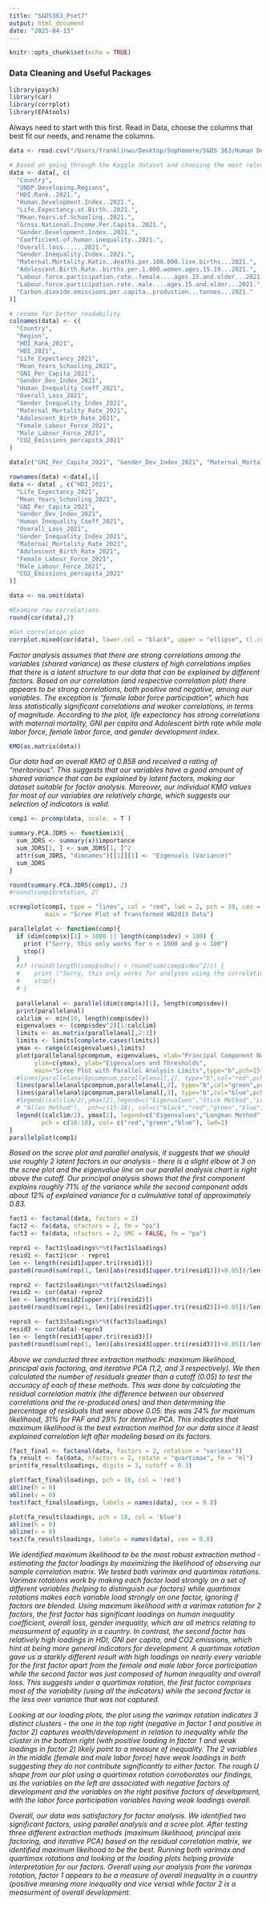 ```yaml
---
title: "S&DS363_Pset7"
output: html_document
date: "2025-04-13"
---
```


```r
knitr::opts_chunk$set(echo = TRUE)
```

### Data Cleaning and Useful Packages

```r
library(psych)
library(car)
library(corrplot)
library(EFAtools)
```

Always need to start with this first. Read in Data, choose the columns that best fit our needs, and rename the columns.

```r
data <- read.csv("/Users/franklinwu/Desktop/Sophomore/S&DS 363/Human Development Index - Full.csv")

# Based on going through the Kaggle dataset and choosing the most relevant features
data <- data[, c(
  "Country",
  "UNDP.Developing.Regions",
  "HDI.Rank..2021.",
  "Human.Development.Index..2021.",
  "Life.Expectancy.at.Birth..2021.",
  "Mean.Years.of.Schooling..2021.",
  "Gross.National.Income.Per.Capita..2021.",
  "Gender.Development.Index..2021.",
  "Coefficient.of.human.inequality..2021.",
  "Overall.loss......2021.",
  "Gender.Inequality.Index..2021.",
  "Maternal.Mortality.Ratio..deaths.per.100.000.live.births...2021.",
  "Adolescent.Birth.Rate..births.per.1.000.women.ages.15.19...2021.",
  "Labour.force.participation.rate..female....ages.15.and.older...2021.",
  "Labour.force.participation.rate..male....ages.15.and.older...2021.",
  "Carbon.dioxide.emissions.per.capita..production...tonnes...2021."
)]

# rename for better readability
colnames(data) <- c(
  "Country",
  "Region",
  "HDI_Rank_2021",
  "HDI_2021",
  "Life_Expectancy_2021",
  "Mean_Years_Schooling_2021",
  "GNI_Per_Capita_2021",
  "Gender_Dev_Index_2021",
  "Human_Inequality_Coeff_2021",
  "Overall_Loss_2021",
  "Gender_Inequality_Index_2021",
  "Maternal_Mortality_Rate_2021",
  "Adolescent_Birth_Rate_2021",
  "Female_Labour_Force_2021",
  "Male_Labour_Force_2021",
  "CO2_Emissions_percapita_2021"
)

data[c("GNI_Per_Capita_2021", "Gender_Dev_Index_2021", "Maternal_Mortality_Rate_2021", "Adolescent_Birth_Rate_2021", "CO2_Emissions_percapita_2021")] <- lapply(data[c("GNI_Per_Capita_2021", "Gender_Dev_Index_2021", "Maternal_Mortality_Rate_2021", "Adolescent_Birth_Rate_2021", "CO2_Emissions_percapita_2021" )], log)

rownames(data) <-data[,1]
data <- data[ , c("HDI_2021",
  "Life_Expectancy_2021",
  "Mean_Years_Schooling_2021",
  "GNI_Per_Capita_2021",
  "Gender_Dev_Index_2021",
  "Human_Inequality_Coeff_2021",
  "Overall_Loss_2021",
  "Gender_Inequality_Index_2021",
  "Maternal_Mortality_Rate_2021",
  "Adolescent_Birth_Rate_2021",
  "Female_Labour_Force_2021",
  "Male_Labour_Force_2021",
  "CO2_Emissions_percapita_2021"
)]

data <- na.omit(data)
```


```r
#Examine raw correlations
round(cor(data),2)

#Get correlation plot
corrplot.mixed(cor(data), lower.col = "black", upper = "ellipse", tl.col = "black", number.cex = .5, tl.pos = "lt", tl.cex = .7, p.mat = cor.mtest(data, conf.level = .95)$p, sig.level = .05)


```
*Factor analysis assumes that there are strong correlations among the variables (shared variance) as these clusters of high correlations implies that there is a latent structure to our data that can be explained by different factors. Based on our correlation (and respective correlation plot) there appears to be strong correlations, both positive and negative, among our variables. The exception is "female labor force participation", which has less statistically significant correlations and weaker correlations, in terms of magnitude. According to the plot, life expectancy has strong correlations with maternal mortality, GNI per capita and Adolescent birth rate while male labor force, female labor force, and gender development index.*

```r
KMO(as.matrix(data))
```
*Our data had an overall KMO of 0.858 and received a rating of "meritorious". This suggests that our variables have a good amount of shared variance that can be explained by latent factors, making our dataset suitable for factor analysis. Moreover, our individual KMO values for most of our variables are relatively charge, which suggests our selection of indicators is valid.*

```r
comp1 <- prcomp(data, scale. = T )

summary.PCA.JDRS <- function(x){
  sum_JDRS <- summary(x)$importance
  sum_JDRS[1, ] <- sum_JDRS[1, ]^2
  attr(sum_JDRS, "dimnames")[[1]][1] <- "Eigenvals (Variance)"
  sum_JDRS
}

round(summary.PCA.JDRS(comp1), 2)
#round(comp1$rotation, 2)

screeplot(comp1, type = "lines", col = "red", lwd = 2, pch = 19, cex = 1.2, 
          main = "Scree Plot of Transformed WB2013 Data")

parallelplot <- function(comp){
  if (dim(comp$x)[1] > 1000 || length(comp$sdev) > 100) {
    print ("Sorry, this only works for n < 1000 and p < 100")
    stop()
  }
  #if (round(length(comp$sdev)) < round(sum(comp$sdev^2))) {
  #    print ("Sorry, this only works for analyses using the correlation matrix")
  #    stop()
  # }
  
  parallelanal <- parallel(dim(comp$x)[1], length(comp$sdev))
  print(parallelanal)
  calclim <- min(10, length(comp$sdev))
  eigenvalues <- (comp$sdev^2)[1:calclim]
  limits <- as.matrix(parallelanal[,2:3])
  limits <- limits[complete.cases(limits)]
  ymax <- range(c(eigenvalues),limits)
  plot(parallelanal$pcompnum, eigenvalues, xlab="Principal Component Number",
       ylim=c(ymax), ylab="Eigenvalues and Thresholds",
       main="Scree Plot with Parallel Analysis Limits",type="b",pch=15,lwd=2, col="red")
  #lines(parallelanal$pcompnum,parallelanal[,2], type="b",col="red",pch=16,lwd=2)
  lines(parallelanal$pcompnum,parallelanal[,2], type="b",col="green",pch=17,lwd=2)
  lines(parallelanal$pcompnum,parallelanal[,3], type="b",col="blue",pch=18,lwd=2)
  #legend((calclim/2),ymax[2],legend=c("Eigenvalues","Stick Method","Longman Method",
  # "Allen Method"),  pch=c(15:18), col=c("black","red","green","blue"),lwd=2)
  legend((calclim/2), ymax[2], legend=c("Eigenvalues","Longman Method","Allen Method"), 
         pch = c(16:18), col= c("red","green","blue"), lwd=2)
}
parallelplot(comp1)

```
*Based on the scree plot and parallel analysis, it suggests that we should use roughly 2 latent factors in our analysis - there is a slight elbow at 3 on the scree plot and the eigenvalue line on our parallel analysis chart is right above the cutoff. Our principal analysis shows that the first component explains roughly 71% of the variance while the second component adds about 12% of explained variance for a culmulative total of approximately 0.83.*

```r
fact1 <- factanal(data, factors = 2)
fact2 <- fa(data, nfactors = 2, fm = "pa")
fact3 <- fa(data, nfactors = 2, SMC = FALSE, fm = "pa")

repro1 <- fact1$loadings%*%t(fact1$loadings)
resid1 <- fact1$cor - repro1
len <- length(resid1[upper.tri(resid1)])
paste0(round(sum(rep(1, len)[abs(resid1[upper.tri(resid1)])>0.05])/len*100),"%")

repro2 <- fact2$loadings%*%t(fact2$loadings)
resid2 <- cor(data)-repro2
len <- length(resid2[upper.tri(resid2)])
paste0(round(sum(rep(1, len)[abs(resid2[upper.tri(resid2)])>0.05])/len*100),"%")

repro3 <- fact3$loadings%*%t(fact3$loadings)
resid3 <- cor(data)-repro3
len <- length(resid3[upper.tri(resid3)])
paste0(round(sum(rep(1, len)[abs(resid3[upper.tri(resid3)])>0.05])/len*100),"%")
```
*Above we conducted three extraction methods: maximum likelihood, principal axis factoring, and iterative PCA (1,2, and 3 respectively). We then calculated the number of residuals greater than a cutoff (0.05) to test the accuracy of each of these methods. This was done by calculating the residual correlation matrix (the difference between our observed correlations and the re-produced ones) and then determining the percentage of residuals that were above 0.05: this was 24% for maximum likelihood, 31% for PAF and 29% for iterative PCA. This indicates that maximum likelihood is the best extraction method for our data since it least explained correlation left after modeling based on its factors.*

```r
(fact_final <- factanal(data, factors = 2, rotation = "varimax"))
fa_result <- fa(data, nfactors = 2, rotate = "quartimax", fm = "ml")
print(fa_result$loadings, digits = 3, cutoff = 0.3)

plot(fact_final$loadings, pch = 18, col = 'red')
abline(h = 0)
abline(v = 0)
text(fact_final$loadings, labels = names(data), cex = 0.8)

plot(fa_result$loadings, pch = 18, col = 'blue')
abline(h = 0)
abline(v = 0)
text(fa_result$loadings, labels = names(data), cex = 0.8)
```
*We identified maximum likelihood to be the most robust extraction method - estimating the factor loadings by maximizing the likelihood of observing our sample correlation matrix. We tested both varimax and quartimax rotations. Varimax rotations work by making each factor load strongly on a set of different variables (helping to distinguish our factors) while quartimax rotations makes each variable load strongly on one factor, ignoring if factors are blended. Using maximum likelihood with a varimax rotation for 2 factors, the first factor has significant loadings on human inequality coefficient, overall loss, gender inequality, which are all metrics relating to measurment of equality in a country. In contrast, the second factor has relatively high loadings in HDI, GNI per capita, and CO2 emissions, which hint at being more general indicators for development. A quartimax rotation gave us a starkly different result with high loadings on nearly every variable for the first factor apart from the female and male labor force participation while the second factor was just composed of human inequality and overall loss. This suggests under a quartimax rotation, the first factor comprises most of the variability (using all the indicators) while the second factor is the less over variance that was not captured.* 

*Looking at our loading plots, the plot using the varimax rotation indicates 3 distinct clusters - the one in the top right (negative in factor 1 and positive in factor 2) captures wealth/development in relation to inequality while the cluster in the bottom right (with positive loading in factor 1 and weak loadings in factor 2) likely point to a measure of inequality. The 2 variables in the middle (female and male labor force) have weak loadings in both suggesting they do not contribute significantly to either factor. The rough U shape from our plot using a quartimax rotation corroborates our findings, as the variables on the left are associated with negative factors of development and the variables on the right positive factors of development, with the labor force participation variables having weak loadings overall.*

*Overall, our data was satisfactory for factor analysis. We identified two significant factors, using parallel analysis and a scree plot. After testing three different extraction methods (maximum likelihood, principal axis factoring, and iterative PCA) based on the residual correlation matrix, we identified maximum likeihood to be the best. Running both varimax and quartimax rotations and looking at the loading plots helping provide interpretation for our factors. Overall using our analysis from the varimax rotation, factor 1 appears to be a measure of overall inequality in a country (positive meaning more inequality and vice versa) while factor 2 is a measurment of overall development.*
